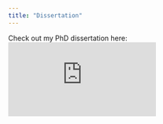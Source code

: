```yaml
---
title: "Dissertation"
---
```


<!-- Code for integrating icons from https://github.com/carlsednaoui/gitsocial -->
Check out my PhD dissertation here:
<embed src="https://maureencarey.github.io/dissertation.pdf" type="application/pdf" />
